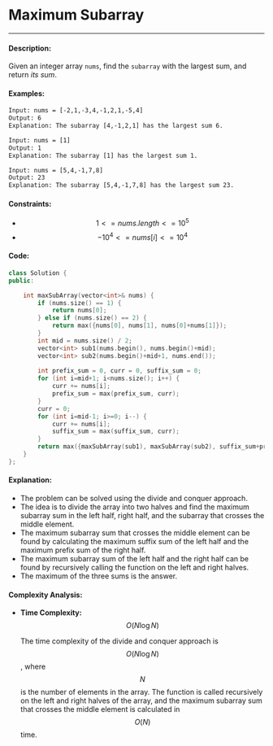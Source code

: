 # Maximum Subarray

-----

#### Description: 

Given an integer array ```nums```, find the ```subarray``` with the largest sum, and return _its sum_.

#### Examples:

```txt
Input: nums = [-2,1,-3,4,-1,2,1,-5,4]
Output: 6
Explanation: The subarray [4,-1,2,1] has the largest sum 6.
```

```txt
Input: nums = [1]
Output: 1
Explanation: The subarray [1] has the largest sum 1.
```

```txt
Input: nums = [5,4,-1,7,8]
Output: 23
Explanation: The subarray [5,4,-1,7,8] has the largest sum 23.
```

#### Constraints: 

- $$1 <= nums.length <= 10^5$$
- $$-10^4 <= nums[i] <= 10^4$$

#### Code: 

```cpp
class Solution {
public:

    int maxSubArray(vector<int>& nums) {
        if (nums.size() == 1) {
            return nums[0];
        } else if (nums.size() == 2) {
            return max({nums[0], nums[1], nums[0]+nums[1]});
        }
        int mid = nums.size() / 2; 
        vector<int> sub1(nums.begin(), nums.begin()+mid);
        vector<int> sub2(nums.begin()+mid+1, nums.end());
        
        int prefix_sum = 0, curr = 0, suffix_sum = 0;
        for (int i=mid+1; i<nums.size(); i++) {
            curr += nums[i];
            prefix_sum = max(prefix_sum, curr);
        }
        curr = 0;
        for (int i=mid-1; i>=0; i--) {
            curr += nums[i];
            suffix_sum = max(suffix_sum, curr);
        }
        return max({maxSubArray(sub1), maxSubArray(sub2), suffix_sum+prefix_sum+nums[mid]});
    }
};
```

#### Explanation:

- The problem can be solved using the divide and conquer approach.
- The idea is to divide the array into two halves and find the maximum subarray sum in the left half, right half, and the subarray that crosses the middle element.
- The maximum subarray sum that crosses the middle element can be found by calculating the maximum suffix sum of the left half and the maximum prefix sum of the right half.
- The maximum subarray sum of the left half and the right half can be found by recursively calling the function on the left and right halves.
- The maximum of the three sums is the answer.



#### Complexity Analysis:

- **Time Complexity:** $$O(N \log N)$$
  
  The time complexity of the divide and conquer approach is $$O(N \log N)$$, where $$N$$ is the number of elements in the array. The function is called recursively on the left and right halves of the array, and the maximum subarray sum that crosses the middle element is calculated in $$O(N)$$ time.
